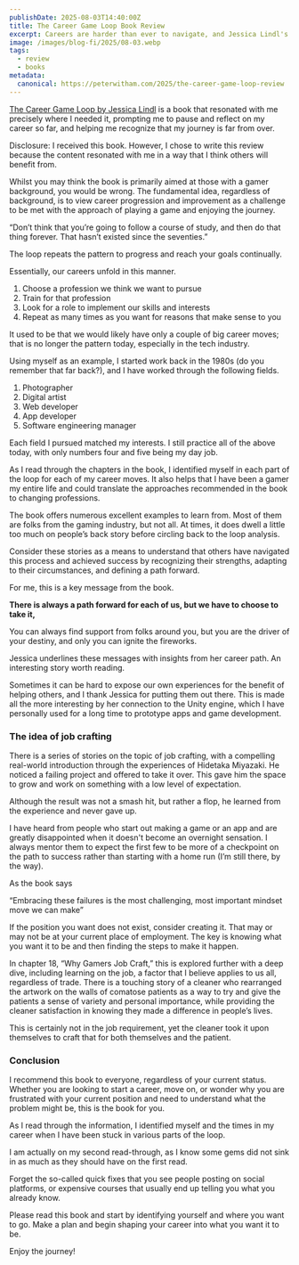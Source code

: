 ```yaml
---
publishDate: 2025-08-03T14:40:00Z
title: The Career Game Loop Book Review
excerpt: Careers are harder than ever to navigate, and Jessica Lindl's book offers a fresh perspective on how to approach them. 
image: /images/blog-fi/2025/08-03.webp
tags:
  - review
  - books
metadata:
  canonical: https://peterwitham.com/2025/the-career-game-loop-review
---
```


[The Career Game Loop by Jessica Lindl](~[https://amzn.to/44QZ88F](https://amzn.to/44QZ88F)~) is a book that resonated with me precisely where I needed it, prompting me to pause and reflect on my career so far, and helping me recognize that my journey is far from over.

Disclosure: I received this book. However, I chose to write this review because the content resonated with me in a way that I think others will benefit from.

Whilst you may think the book is primarily aimed at those with a gamer background, you would be wrong. The fundamental idea, regardless of background, is to view career progression and improvement as a challenge to be met with the approach of playing a game and enjoying the journey.

  “Don’t think that you’re going to follow a course of study, and then do that thing forever. That hasn’t existed since the seventies.”

The loop repeats the pattern to progress and reach your goals continually.

Essentially, our careers unfold in this manner.
1. Choose a profession we think we want to pursue
2. Train for that profession
3. Look for a role to implement our skills and interests
4. Repeat as many times as you want for reasons that make sense to you

It used to be that we would likely have only a couple of big career moves; that is no longer the pattern today, especially in the tech industry.

Using myself as an example, I started work back in the 1980s (do you remember that far back?), and I have worked through the following fields.

1. Photographer
2. Digital artist
3. Web developer
4. App developer
5. Software engineering manager

Each field I pursued matched my interests. I still practice all of the above today, with only numbers four and five being my day job.

As I read through the chapters in the book, I identified myself in each part of the loop for each of my career moves. It also helps that I have been a gamer my entire life and could translate the approaches recommended in the book to changing professions.

The book offers numerous excellent examples to learn from. Most of them are folks from the gaming industry, but not all. At times, it does dwell a little too much on people’s back story before circling back to the loop analysis.

Consider these stories as a means to understand that others have navigated this process and achieved success by recognizing their strengths, adapting to their circumstances, and defining a path forward.

For me, this is a key message from the book.

**There is always a path forward for each of us, but we have to choose to take it,**

You can always find support from folks around you, but you are the driver of your destiny, and only you can ignite the fireworks.

Jessica underlines these messages with insights from her career path. An interesting story worth reading.

Sometimes it can be hard to expose our own experiences for the benefit of helping others, and I thank Jessica for putting them out there. This is made all the more interesting by her connection to the Unity engine, which I have personally used for a long time to prototype apps and game development.

### The idea of job crafting

There is a series of stories on the topic of job crafting, with a compelling real-world introduction through the experiences of Hidetaka Miyazaki. He noticed a failing project and offered to take it over. This gave him the space to grow and work on something with a low level of expectation.

Although the result was not a smash hit, but rather a flop, he learned from the experience and never gave up.

I have heard from people who start out making a game or an app and are greatly disappointed when it doesn't become an overnight sensation. I always mentor them to expect the first few to be more of a checkpoint on the path to success rather than starting with a home run (I’m still there, by the way).

As the book says

  “Embracing these failures is the most challenging, most important mindset move we can make”

If the position you want does not exist, consider creating it. That may or may not be at your current place of employment. The key is knowing what you want it to be and then finding the steps to make it happen.

In chapter 18, “Why Gamers Job Craft,” this is explored further with a deep dive, including learning on the job, a factor that I believe applies to us all, regardless of trade. There is a touching story of a cleaner who rearranged the artwork on the walls of comatose patients as a way to try and give the patients a sense of variety and personal importance, while providing the cleaner satisfaction in knowing they made a difference in people’s lives.

This is certainly not in the job requirement, yet the cleaner took it upon themselves to craft that for both themselves and the patient.

### Conclusion

I recommend this book to everyone, regardless of your current status. Whether you are looking to start a career, move on, or wonder why you are frustrated with your current position and need to understand what the problem might be, this is the book for you.

As I read through the information, I identified myself and the times in my career when I have been stuck in various parts of the loop.

I am actually on my second read-through, as I know some gems did not sink in as much as they should have on the first read.

Forget the so-called quick fixes that you see people posting on social platforms, or expensive courses that usually end up telling you what you already know.

Please read this book and start by identifying yourself and where you want to go. Make a plan and begin shaping your career into what you want it to be.

Enjoy the journey!
